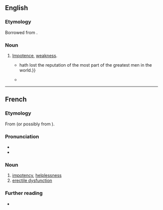 ==English==

===Etymology===
Borrowed from {{bor|en|frm|impuissance}}.

===Noun===
{{en-noun|-|s}}

# [[impotence|Impotence]], [[weakness]].
#* {{RQ:Florio Montaigne Essayes|chapter=8|book=II|passage=This fault, for a man not to be able to know himselfe betimes, and not to feele the '''impuissance''' and extreme alteration, that age doth naturally bring,{{...}}hath lost the reputation of the most part of the greatest men in the world.}}
#* {{RQ:Plutarch Holland Morals|chapter=Of the Fortune or Vertue of King ''[[w:Alexander the Great|Alexander]]''. The Second Oration.|page=1275|passage=[A]ll which things, bring perill to thoſe that know not how to uſe them well; and neither honour and credit, nor puiſſance, but rather argue their feebleneſse and '''impuiſſance'''.}}

----

==French==

===Etymology===
From {{af|fr|in-|puissance}} (or possibly from {{af|fr|impuissant|-ance}}).

===Pronunciation===
* {{fr-IPA}}
* {{rhymes|fr|ɑ̃s}}

===Noun===
{{fr-noun|f}}

# [[impotency]], [[helplessness]]
# [[erectile dysfunction]]

===Further reading===
* {{R:TLFi}}